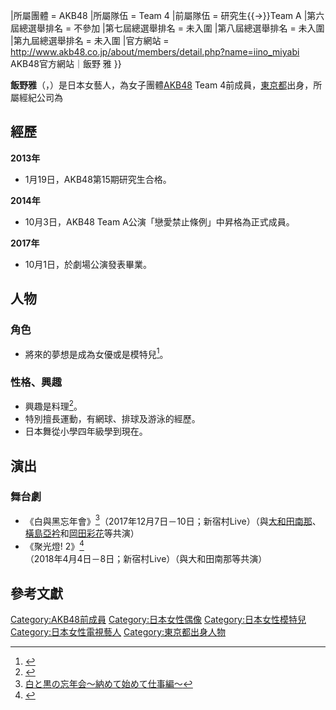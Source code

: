 {{更新|time=2021-08-19T20:16:56+00:00}}
{{Infobox AKB48 member
|名稱 = 飯野雅
|日文原名 = 飯野 雅
|假名 = いいの みやび
|羅馬拼音 = Iino Miyabi
|暱稱 = {{lang|ja|みやび}}（Miyabi）
|國籍 = {{JPN}}
|生年 = 1997
|生月 = 9
|生日 = 29
|出身地點 = {{JPN}}[[東京都|東京都]]
|血型 = B型
|身高 = 164 cm
|出道作品 = 《[[希望無限|希望無限]]》
|出道日期 = 2013年1月
|畢業日期 = 2018年1月22日
|加入時期 = AKB48第15期
|經紀公司 = [[AKS|AKS]]{{→}}{{link-ja|YMN|ワイエムエヌ}}
|所屬團體 = AKB48
|所屬隊伍 = Team 4
|前屬隊伍 = 研究生{{→}}Team A
|第六屆總選舉排名 = 不參加
|第七屆總選舉排名 = 未入圍
|第八屆總選舉排名 = 未入圍
|第九屆總選舉排名 = 未入圍
|官方網站 = http://www.akb48.co.jp/about/members/detail.php?name=iino_miyabi AKB48官方網站｜飯野 雅
}}

'''飯野雅'''（{{lang-ja|飯野 雅}}，{{bd|1997年|9月29日}}）是日本女藝人，為女子團體[[AKB48|AKB48]] Team 4前成員，[[東京都|東京都]]出身，所屬經紀公司為{{link-ja|YMN|ワイエムエヌ}}

== 經歷 ==
'''2013年'''
* 1月19日，AKB48第15期研究生合格。
'''2014年'''
* 10月3日，AKB48 Team A公演「戀愛禁止條例」中昇格為正式成員。
'''2017年'''
* 10月1日，於劇場公演發表畢業。

== 人物 ==
===角色===
* 將來的夢想是成為女優或是模特兒<ref name="AKB48「研究生の部屋」飯野雅">{{cite web |url=http://www.yomiuri.co.jp/stream/?id=2268607 |title=AKB48「研究生の部屋」飯野雅さん |access-date=2014-10-05 |archive-date=2014-10-06 |archive-url=https://web.archive.org/web/20141006120239/http://www.yomiuri.co.jp/stream/?id=2268607 |dead-url=yes }}</ref>。

===性格、興趣===
* 興趣是料理{{r|AKB48「研究生の部屋」飯野雅}}<ref name="得意な水泳のせいで">{{cite web |url=http://www.yomiuri.co.jp/kodomo/interview/akb/20140725-OYT8T50091.html |title=得意な水泳のせいで、衣装が…飯野雅さん（３） |access-date=2014-10-05 |archive-date=2016-03-04 |archive-url=https://web.archive.org/web/20160304092154/http://www.yomiuri.co.jp/kodomo/interview/akb/20140725-OYT8T50091.html |dead-url=yes }}</ref>。
* 特別擅長運動，有網球、排球及游泳的經歷{{r|AKB48「研究生の部屋」飯野雅}}{{r|得意な水泳のせいで}}。
* 日本舞從小學四年級學到現在{{r|AKB48「研究生の部屋」飯野雅}}。

== 演出 ==
===舞台劇===
* 《白與黑忘年會》<ref>[https://twitter.com/Stage_Dream_P/status/924984493051559936/ 白と黒の忘年会～納めて始めて仕事編～]</ref>（2017年12月7日－10日；新宿村Live）（與[[大和田南那|大和田南那]]、[[橫島亞衿|橫島亞衿]]和[[岡田彩花|岡田彩花]]等共演）
* 《聚光燈! 2》<ref>{{Cite web|title=ぴんすぽ！|url=https://dp-isr.com/pinspo2/|access-date=2022-01-18|work=劇団ドリームプリンセス|archive-date=2020-09-28|archive-url=https://web.archive.org/web/20200928141926/https://dp-isr.com/pinspo2/|dead-url=no}}</ref>（2018年4月4日－8日；新宿村Live）（與大和田南那等共演）

== 參考文獻 ==
{{reflist}}

{{AKB48成员}}

{{DEFAULTSORT:Iino Miyabi}}
[[Category:AKB48前成員|Category:AKB48前成員]]
[[Category:日本女性偶像|Category:日本女性偶像]]
[[Category:日本女性模特兒|Category:日本女性模特兒]]
[[Category:日本女性電視藝人|Category:日本女性電視藝人]]
[[Category:東京都出身人物|Category:東京都出身人物]]